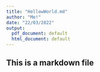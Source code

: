 ```yaml
---
title: "HellowWorld.md"
author: "Me!"
date: "22/03/2022"
output:
  pdf_document: default
  html_document: default
---
```

## This is a markdown file

